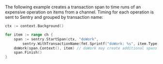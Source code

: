 The following example creates a transaction span to time runs of an expensive operation on items from a channel. Timing for each operation is sent to Sentry and grouped by transaction name:

```go
ctx := context.Background()

for item := range ch {
	span := sentry.StartSpan(ctx, "doWork",
		sentry.WithTransactionName(fmt.Sprintf("doWork: %s", item.Type)))
	doWork(span.Context(), item) // doWork may create additional spans
	span.Finish()
}
```
